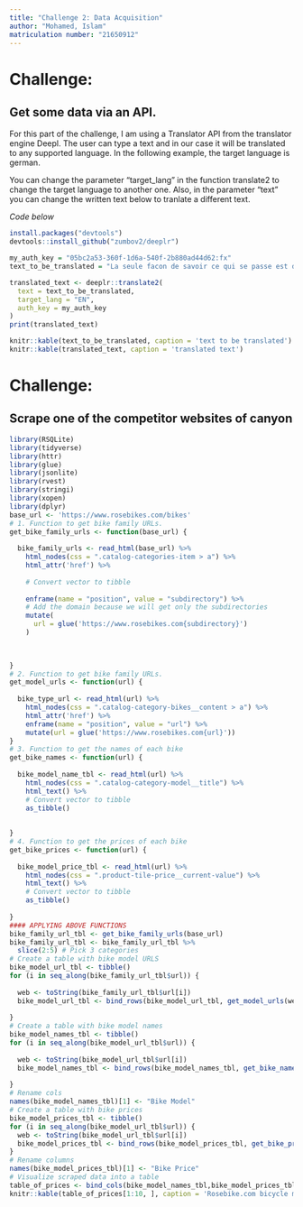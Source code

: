 ```yaml
---
title: "Challenge 2: Data Acquisition"
author: "Mohamed, Islam"
matriculation number: "21650912"
---
```

# Challenge: 
## Get some data via an API.
For this part of the challenge, I am using a Translator API from the translator engine Deepl. The user can type a text and in our case it will be translated to any supported language. In the following example, the target language is german. 

You can change the parameter "target_lang" in the function translate2 to change the target language to another one. Also, in the parameter "text" you can change the written text below to tranlate a different text. 

*Code below*
```r
install.packages("devtools")
devtools::install_github("zumbov2/deeplr")

my_auth_key = "05bc2a53-360f-1d6a-540f-2b880ad44d62:fx"
text_to_be_translated = "La seule facon de savoir ce qui se passe est de perturber le systeme."

translated_text <- deeplr::translate2(
  text = text_to_be_translated,
  target_lang = "EN",
  auth_key = my_auth_key
)
print(translated_text)

knitr::kable(text_to_be_translated, caption = 'text to be translated')
knitr::kable(translated_text, caption = 'translated text')
```

# Challenge: 
## Scrape one of the competitor websites of canyon

```r

library(RSQLite)
library(tidyverse)
library(httr)
library(glue)
library(jsonlite)
library(rvest)
library(stringi)
library(xopen)
library(dplyr)
base_url <- 'https://www.rosebikes.com/bikes'
# 1. Function to get bike family URLs.
get_bike_family_urls <- function(base_url) {
  
  bike_family_urls <- read_html(base_url) %>%
    html_nodes(css = ".catalog-categories-item > a") %>%
    html_attr('href') %>%
    
    # Convert vector to tibble
    
    enframe(name = "position", value = "subdirectory") %>%
    # Add the domain because we will get only the subdirectories
    mutate(
      url = glue('https://www.rosebikes.com{subdirectory}')
    ) 
  

  
}
# 2. Function to get bike family URLs.
get_model_urls <- function(url) {
  
  bike_type_url <- read_html(url) %>%
    html_nodes(css = ".catalog-category-bikes__content > a") %>%
    html_attr('href') %>%
    enframe(name = "position", value = "url") %>%
    mutate(url = glue('https://www.rosebikes.com{url}')) 
}
# 3. Function to get the names of each bike 
get_bike_names <- function(url) {
  
  bike_model_name_tbl <- read_html(url) %>%
    html_nodes(css = ".catalog-category-model__title") %>%
    html_text() %>%
    # Convert vector to tibble
    as_tibble()
  
  
}
# 4. Function to get the prices of each bike 
get_bike_prices <- function(url) {
  
  bike_model_price_tbl <- read_html(url) %>%
    html_nodes(css = ".product-tile-price__current-value") %>%
    html_text() %>%
    # Convert vector to tibble
    as_tibble()
  
}
#### APPLYING ABOVE FUNCTIONS
bike_family_url_tbl <- get_bike_family_urls(base_url)
bike_family_url_tbl <- bike_family_url_tbl %>%
  slice(2:5) # Pick 3 categories
# Create a table with bike model URLS
bike_model_url_tbl <- tibble()
for (i in seq_along(bike_family_url_tbl$url)) {
  
  web <- toString(bike_family_url_tbl$url[i])
  bike_model_url_tbl <- bind_rows(bike_model_url_tbl, get_model_urls(web))
  
}
# Create a table with bike model names
bike_model_names_tbl <- tibble()
for (i in seq_along(bike_model_url_tbl$url)) {
  
  web <- toString(bike_model_url_tbl$url[i])
  bike_model_names_tbl <- bind_rows(bike_model_names_tbl, get_bike_names(web))
  
}
# Rename cols
names(bike_model_names_tbl)[1] <- "Bike Model"
# Create a table with bike prices
bike_model_prices_tbl <- tibble()
for (i in seq_along(bike_model_url_tbl$url)) {
  web <- toString(bike_model_url_tbl$url[i])
  bike_model_prices_tbl <- bind_rows(bike_model_prices_tbl, get_bike_prices(web))
}
# Rename columns
names(bike_model_prices_tbl)[1] <- "Bike Price"
# Visualize scraped data into a table 
table_of_prices <- bind_cols(bike_model_names_tbl,bike_model_prices_tbl)
knitr::kable(table_of_prices[1:10, ], caption = 'Rosebike.com bicycle model "Road" including prices')
```

